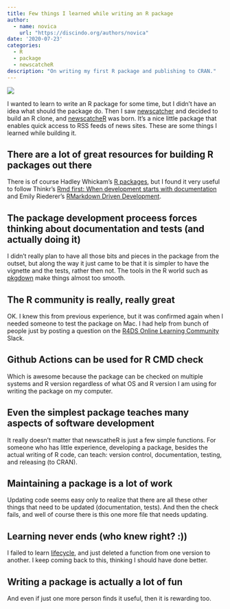 ```yaml
---
title: Few things I learned while writing an R package
author: 
  - name: novica
    url: "https://discindo.org/authors/novica"
date: '2020-07-23'
categories:
  - R
  - package
  - newscatcheR
description: "On writing my first R package and publishing to CRAN."
---
```


[![](https://ko-fi.com/img/githubbutton_sm.svg)](https://ko-fi.com/J3J8133RYV)

I wanted to learn to write an R package for some time, but I didn't have an idea what should the package do. Then I saw [newscatcher](https://github.com/kotartemiy/newscatcher) and decided to build an R clone, and [newscatcheR](https://github.com/discindo/newscatcheR/) was born. It's a nice little package that enables quick access to RSS feeds of news sites. These are some things I learned while building it.

## There are a lot of great resources for building R packages out there

There is of course Hadley Whickam's [R packages](http://r-pkgs.had.co.nz/), but I found it very useful to follow Thinkr's [Rmd first: When development starts with documentation](https://rtask.thinkr.fr/when-development-starts-with-documentation/) and Emily Riederer's [RMarkdown Driven Development](https://emilyriederer.netlify.app/post/rmarkdown-driven-development/).

## The package development proceess forces thinking about documentation and tests (and actually doing it)

I didn't really plan to have all those bits and pieces in the package from the outset, but along the way it just came to be that it is simpler to have the vignette and the tests, rather then not. The tools in the R world such as [pkgdown](https://pkgdown.r-lib.org/) make things almost too smooth. 

## The R community is really, really great

OK. I knew this from previous experience, but it was confirmed again when I needed someone to test the package on Mac. I had help from bunch of people just by posting a question on the [R4DS Online Learning Community](https://www.rfordatasci.com/) Slack.

## Github Actions can be used for R CMD check

Which is awesome because the package can be checked on multiple systems and R version regardless of what OS and R version I am using for writing the package on my computer. 

## Even the simplest package teaches many aspects of software development

It really doesn't matter that newscatheR is just a few simple functions. For someone who has little experience, developing a package, besides the actual writing of R code, can teach: version control, documentation, testing, and releasing (to CRAN).

## Maintaining a package is a lot of work

Updating code seems easy only to realize that there are all these other things that need to be updated (documentation, tests). And then the check fails, and well of course there is this one more file that needs updating. 

## Learning never ends (who knew right? :))

I failed to learn [lifecycle](https://github.com/r-lib/lifecycle/), and just deleted a function from one version to another. I keep coming back to this, thinking I should have done better.

## Writing a package is actually a lot of fun

And even if just one more person finds it useful, then it is rewarding too.